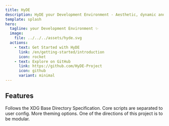 ```yaml
---
title: HyDE
description: HyDE your Development Environment - Aesthetic, dynamic and minimal dots for Arch hyprland!
template: splash
hero:
  tagline: your Development Environment ✨
  image:
    file: ../../../assets/hyde.svg
  actions:
    - text: Get Started with HyDE
      link: /en/getting-started/introduction
      icon: rocket
    - text: Explore on GitHub
      link: https://github.com/HyDE-Project
      icon: github
      variant: minimal
---
```



## Features

<CardGrid stagger>
  <Card title="XDG Compliance" icon="seti:vala">
    Follows the XDG Base Directory Specification.
  </Card>
  <Card title="Easier core updates" icon="add-document">
    Core scripts are separated to user config.
  </Card>
  <Card title="More Themes!" icon="moon">
	More theming options.
</Card>
  <Card title="Modular!" icon="puzzle">
	One of the directions of this project is to be modular.
</Card>

</CardGrid>
